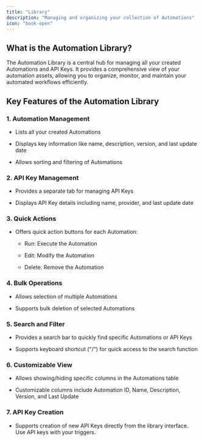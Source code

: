 ```yaml
---
title: "Library"
description: "Managing and organizing your collection of Automations"
icon: "book-open"
---
```


## What is the Automation Library?

The Automation Library is a central hub for managing all your created Automations and API Keys. It provides a comprehensive view of your automation assets, allowing you to organize, monitor, and maintain your automated workflows efficiently.

## Key Features of the Automation Library

### 1. Automation Management

* Lists all your created Automations

* Displays key information like name, description, version, and last update date

* Allows sorting and filtering of Automations

### 2. API Key Management

* Provides a separate tab for managing API Keys

* Displays API Key details including name, provider, and last update date

### 3. Quick Actions

* Offers quick action buttons for each Automation:

  * Run: Execute the Automation

  * Edit: Modify the Automation

  * Delete: Remove the Automation

### 4. Bulk Operations

* Allows selection of multiple Automations

* Supports bulk deletion of selected Automations

### 5. Search and Filter

* Provides a search bar to quickly find specific Automations or API Keys

* Supports keyboard shortcut ("/") for quick access to the search function

### 6. Customizable View

* Allows showing/hiding specific columns in the Automations table

* Customizable columns include Automation ID, Name, Description, Version, and Last Update

### 7. API Key Creation

* Supports creation of new API Keys directly from the library interface. Use API keys with your triggers. 
